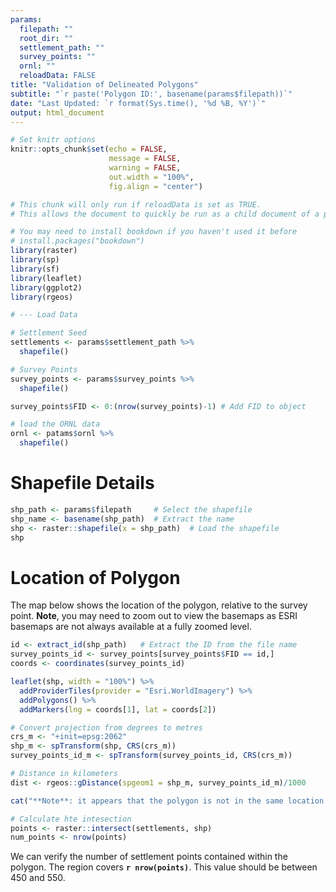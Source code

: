 ```yaml
---
params:
  filepath: ""
  root_dir: ""
  settlement_path: ""
  survey_points: ""
  ornl: ""
  reloadData: FALSE
title: "Validation of Delineated Polygons"
subtitle: "`r paste('Polygon ID:', basename(params$filepath))`"
date: "Last Updated: `r format(Sys.time(), '%d %B, %Y')`"
output: html_document
---
```


```r
# Set knitr options
knitr::opts_chunk$set(echo = FALSE,
                      message = FALSE,
                      warning = FALSE,
                      out.width = "100%",
                      fig.align = "center")
```


```r
# This chunk will only run if reloadData is set as TRUE. 
# This allows the document to quickly be run as a child document of a parent R Markdown document

# You may need to install bookdown if you haven't used it before
# install.packages("bookdown")
library(raster)
library(sp)
library(sf)
library(leaflet)
library(ggplot2)
library(rgeos)

# --- Load Data

# Settlement Seed
settlements <- params$settlement_path %>%
  shapefile()

# Survey Points
survey_points <- params$survey_points %>%
  shapefile()

survey_points$FID <- 0:(nrow(survey_points)-1) # Add FID to object

# load the ORNL data
ornl <- patams$ornl %>%
  shapefile()

```

# Shapefile Details

```r
shp_path <- params$filepath     # Select the shapefile
shp_name <- basename(shp_path)  # Extract the name
shp <- raster::shapefile(x = shp_path)  # Load the shapefile
shp
```

#  Location of Polygon

The map below shows the location of the polygon, relative to the survey point. **Note**, you may need to zoom out to view the basemaps as ESRI basemaps are not always available at a fully zoomed level.

```r
id <- extract_id(shp_path)   # Extract the ID from the file name
survey_points_id <- survey_points[survey_points$FID == id,]
coords <- coordinates(survey_points_id)
```

```r
leaflet(shp, width = "100%") %>%
  addProviderTiles(provider = "Esri.WorldImagery") %>%
  addPolygons() %>%
  addMarkers(lng = coords[1], lat = coords[2])
```

```r
# Convert projection from degrees to metres
crs_m <- "+init=epsg:2062"
shp_m <- spTransform(shp, CRS(crs_m))
survey_points_id_m <- spTransform(survey_points_id, CRS(crs_m))

# Distance in kilometers
dist <- rgeos::gDistance(spgeom1 = shp_m, survey_points_id_m)/1000
```

```r
cat("**Note**: it appears that the polygon is not in the same location as the polygon. Make sure that the location is not an error")
```

```r
# Calculate hte intesection
points <- raster::intersect(settlements, shp)
num_points <- nrow(points)
```

We can verify the number of settlement points contained within the polygon. The region covers **`r nrow(points)`**. This value should be between 450 and 550.
